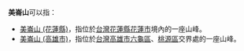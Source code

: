 '''美崙山'''可以指：
* [[美崙山_(花蓮縣)|美崙山 (花蓮縣)]]，指位於[[台灣|台灣]][[花蓮縣|花蓮縣]][[花蓮市|花蓮市]]境內的一座山峰。
* [[美崙山_(高雄市)|美崙山 (高雄市)]]，指位於[[台灣|台灣]][[高雄市|高雄市]][[六龜區|六龜區]]、[[桃源區|桃源區]]交界處的一座山峰。

{{disambig|cat=三字地名消歧義}}